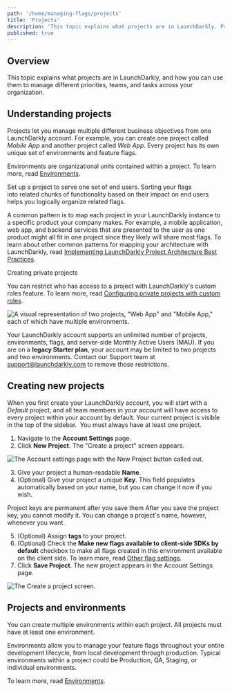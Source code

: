 ```yaml
---
path: '/home/managing-flags/projects'
title: 'Projects'
description: 'This topic explains what projects are in LaunchDarkly. Projects let you manage multiple different business objectives from one LaunchDarkly account. You can use them to manage different priorities, teams, and tasks across your organization.'
published: true
---
```


## Overview

This topic explains what projects are in LaunchDarkly, and how you can use them to manage different priorities, teams, and tasks across your organization.

## Understanding projects

Projects let you manage multiple different business objectives from one LaunchDarkly account. For example, you can create one project called _Mobile App_ and another project called _Web App_. Every project has its own unique set of environments and feature flags.

Environments are organizational units contained within a project. To learn more, read [Environments](/home/managing-flags/environments).

Set up a project to serve one set of end users. Sorting your flags into related chunks of functionality based on their impact on end users helps you logically organize related flags.

A common pattern is to map each project in your LaunchDarkly instance to a specific product your company makes. For example, a mobile application, web app, and backend services that are presented to the user as one product might all fit in one project since they likely will share most flags. To learn about other common patterns for mapping your architecture with LaunchDarkly, read [Implementing LaunchDarkly Project Architecture Best Practices](https://launchdarkly.com/blog/implementing-launchdarkly-project-architecture-best-practices/).


<Callout intent="info">
  <CalloutTitle>Creating private projects</CalloutTitle>
  <CalloutDescription>

You can restrict who has access to a project with LaunchDarkly's custom roles feature. To learn more, read
[Configuring private projects with custom roles](/home/account-security/custom-roles/private-projects).

  </CalloutDescription>
</Callout> 

![A visual representation of two projects, "Web App" and "Mobile App," each of which have multiple environments.](../../images/projects-two-app-types.png) 


Your LaunchDarkly account supports an unlimited number of projects, environments, flags, and server-side Monthly Active Users (MAU). If you are on a **legacy Starter plan**, your account may be limited to two projects and two environments. Contact our Support team at support@launchdarkly.com to remove those restrictions.

## Creating new projects

When you first create your LaunchDarkly account, you will start with a _Default_ project, and all team members in your account will have access to every project within your account by default. Your current project is visible in the top of the sidebar.  You must always have at least one project.

1. Navigate to the **Account Settings** page.
2. Click **New Project**. The "Create a project" screen appears.

![The Account settings page with the New Project button called out.](../../images/settings-projects-new.png) 


3. Give your project a human-readable **Name**.
4. (Optional) Give your project a unique **Key**. This field populates automatically based on your name, but you can change it now if you wish.

<Callout intent="alert">
  <CalloutTitle>Project keys are permanent after you save them</CalloutTitle>
  <CalloutDescription>
    After you save the project key, you cannot modify it. You can change a project's name, however, whenever you want.
  </CalloutDescription>
</Callout> 

5. (Optional) Assign **tags** to your project.
6. (Optional) Check the **Make new flags available to client-side SDKs by default** checkbox to make all flags created in this environment available on the client side. To learn more, read [Other flag settings](/home/managing-flags/flag-settings).
7. Click **Save Project**. The new project appears in the Account Settings page.

![The Create a project screen.](../../images/settings-projects-create.png) 


## Projects and environments

You can create multiple environments within each project. All projects must have at least one environment.

Environments allow you to manage your feature flags throughout your entire development lifecycle, from local development through production. Typical environments within a project could be Production, QA, Staging, or individual environments.

To learn more, read [Environments](/home/managing-flags/environments).

